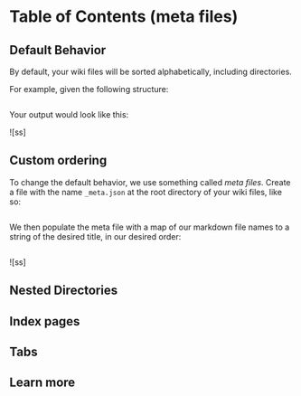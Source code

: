 # Table of Contents (meta files)

## Default Behavior

By default, your wiki files will be sorted alphabetically, including directories.

For example, given the following structure:

```

```

Your output would look like this:

![ss]

## Custom ordering

To change the default behavior, we use something called *meta files*. Create a file with the name `_meta.json` at the
root directory of your wiki files, like so:

```

```

We then populate the meta file with a map of our markdown file names to a string of the desired title, in our desired order:

```

```

![ss]

## Nested Directories



## Index pages

## Tabs

## Learn more
